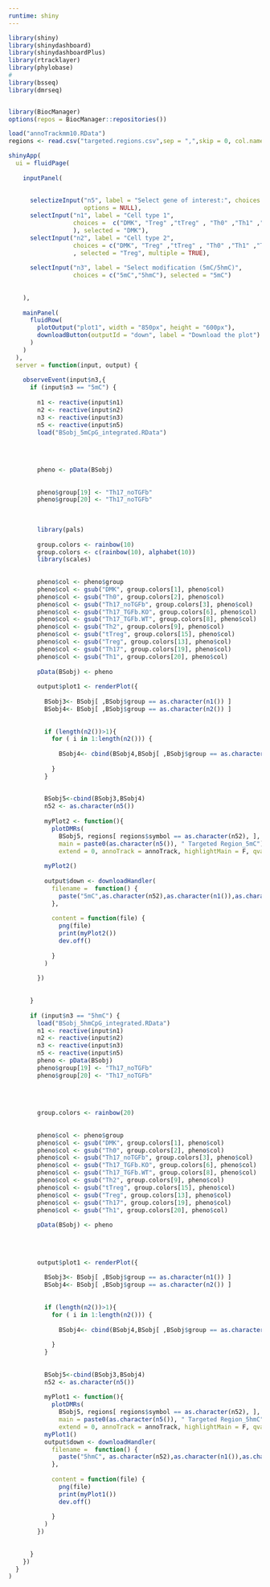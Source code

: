 ---
runtime: shiny
---

```{r, echo=FALSE, width = "100%", message=FALSE }
library(shiny)
library(shinydashboard)
library(shinydashboardPlus)
library(rtracklayer)
library(phylobase)
#
library(bsseq)
library(dmrseq)


library(BiocManager)
options(repos = BiocManager::repositories())

load("annoTrackmm10.RData")
regions <- read.csv("targeted.regions.csv",sep = ",",skip = 0, col.names = c("symbol","chr","start","end"))

shinyApp(
  ui = fluidPage(
    
    inputPanel(
      
      
      selectizeInput("n5", label = "Select gene of interest:", choices = c(regions$symbol), selected = "Foxp3",
                     options = NULL),
      selectInput("n1", label = "Cell type 1",
                  choices =  c("DMK", "Treg" ,"tTreg" , "Th0" ,"Th1" ,"Th17" ,"Th2" , "Th17_noTGFb" , "Th17_TGFb.KO","Th17_TGFb.WT"
                  ), selected = "DMK"),
      selectInput("n2", label = "Cell type 2",
                  choices = c("DMK", "Treg" ,"tTreg" , "Th0" ,"Th1" ,"Th17" ,"Th2" , "Th17_noTGFb" , "Th17_TGFb.KO","Th17_TGFb.WT")
                  , selected = "Treg", multiple = TRUE),
      
      selectInput("n3", label = "Select modification (5mC/5hmC)",
                  choices = c("5mC","5hmC"), selected = "5mC")
      
      
    ),
    
    mainPanel(
      fluidRow(
        plotOutput("plot1", width = "850px", height = "600px"),
        downloadButton(outputId = "down", label = "Download the plot")
      )
    )
  ),
  server = function(input, output) {
    
    observeEvent(input$n3,{
      if (input$n3 == "5mC") {
        
        n1 <- reactive(input$n1)
        n2 <- reactive(input$n2)
        n3 <- reactive(input$n3)
        n5 <- reactive(input$n5)
        load("BSobj_5mCpG_integrated.RData")
        
        
        
        
        pheno <- pData(BSobj)
        
        
        pheno$group[19] <- "Th17_noTGFb"
        pheno$group[20] <- "Th17_noTGFb"
        
        
        
        library(pals)
        
        group.colors <- rainbow(10)
        group.colors <- c(rainbow(10), alphabet(10))
        library(scales)
        
        
        pheno$col <- pheno$group
        pheno$col <- gsub("DMK", group.colors[1], pheno$col)
        pheno$col <- gsub("Th0", group.colors[2], pheno$col)
        pheno$col <- gsub("Th17_noTGFb", group.colors[3], pheno$col)
        pheno$col <- gsub("Th17_TGFb.KO", group.colors[6], pheno$col)
        pheno$col <- gsub("Th17_TGFb.WT", group.colors[8], pheno$col)
        pheno$col <- gsub("Th2", group.colors[9], pheno$col)
        pheno$col <- gsub("tTreg", group.colors[15], pheno$col)
        pheno$col <- gsub("Treg", group.colors[13], pheno$col)
        pheno$col <- gsub("Th17", group.colors[19], pheno$col)
        pheno$col <- gsub("Th1", group.colors[20], pheno$col)
        
        pData(BSobj) <- pheno
        
        output$plot1 <- renderPlot({
          
          BSobj3<- BSobj[ ,BSobj$group == as.character(n1()) ]
          BSobj4<- BSobj[ ,BSobj$group == as.character(n2()) ]  
          
          
          if (length(n2())>1){
            for ( i in 1:length(n2())) { 
              
              BSobj4<- cbind(BSobj4,BSobj[ ,BSobj$group == as.character(n2()[i]) ])
              
            }
          }
          
          
          BSobj5<-cbind(BSobj3,BSobj4)
          n52 <- as.character(n5())
          
          myPlot2 <- function(){
            plotDMRs(
              BSobj5, regions[ regions$symbol == as.character(n52), ], testCovariate="group", addRegions = NULL, 
              main = paste0(as.character(n5()), " Targeted Region_5mC"),
              extend = 0, annoTrack = annoTrack, highlightMain = F, qval = F, stat = F, horizLegend = T)}
          
          myPlot2()
          
          output$down <- downloadHandler(
            filename =  function() {
              paste("5mC",as.character(n52),as.character(n1()),as.character(n2()), sep=".")
            },
            
            content = function(file) {
              png(file)
              print(myPlot2())
              dev.off()
              
            } 
          )
          
        })
        
        
      }
      
      if (input$n3 == "5hmC") {
        load("BSobj_5hmCpG_integrated.RData")
        n1 <- reactive(input$n1)
        n2 <- reactive(input$n2)
        n3 <- reactive(input$n3)
        n5 <- reactive(input$n5)
        pheno <- pData(BSobj)
        pheno$group[19] <- "Th17_noTGFb"
        pheno$group[20] <- "Th17_noTGFb"
        
        
        
        
        group.colors <- rainbow(20)
        
        
        pheno$col <- pheno$group
        pheno$col <- gsub("DMK", group.colors[1], pheno$col)
        pheno$col <- gsub("Th0", group.colors[2], pheno$col)
        pheno$col <- gsub("Th17_noTGFb", group.colors[3], pheno$col)
        pheno$col <- gsub("Th17_TGFb.KO", group.colors[6], pheno$col)
        pheno$col <- gsub("Th17_TGFb.WT", group.colors[8], pheno$col)
        pheno$col <- gsub("Th2", group.colors[9], pheno$col)
        pheno$col <- gsub("tTreg", group.colors[15], pheno$col)
        pheno$col <- gsub("Treg", group.colors[13], pheno$col)
        pheno$col <- gsub("Th17", group.colors[19], pheno$col)
        pheno$col <- gsub("Th1", group.colors[20], pheno$col)
        
        pData(BSobj) <- pheno
        
        
        
        
        output$plot1 <- renderPlot({
          
          BSobj3<- BSobj[ ,BSobj$group == as.character(n1()) ]
          BSobj4<- BSobj[ ,BSobj$group == as.character(n2()) ]  
          
          
          if (length(n2())>1){
            for ( i in 1:length(n2())) { 
              
              BSobj4<- cbind(BSobj4,BSobj[ ,BSobj$group == as.character(n2()[i]) ])
              
            }
          }
          
          
          BSobj5<-cbind(BSobj3,BSobj4)
          n52 <- as.character(n5())
          
          myPlot1 <- function(){
            plotDMRs(
              BSobj5, regions[ regions$symbol == as.character(n52), ], testCovariate="group", addRegions = NULL, 
              main = paste0(as.character(n5()), " Targeted Region_5hmC"),
              extend = 0, annoTrack = annoTrack, highlightMain = F, qval = F, stat = F, horizLegend = T)}
          myPlot1()
          output$down <- downloadHandler(
            filename =  function() {
              paste("5hmC", as.character(n52),as.character(n1()),as.character(n2()), sep=".")
            },
            
            content = function(file) {
              png(file)
              print(myPlot1())
              dev.off()
              
            } 
          )
        })
        
        
      }
    })
  }
)


```

